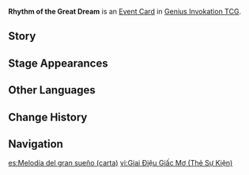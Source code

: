 {{Genius Invokation TCG Infobox
|title     = Rhythm of the Great Dream
|id        = 332021
|image     = Rhythm of the Great Dream Event Card.png
|type      = Event Card
|effect    = '''The next time you play a Weapon or Artifact from your hand:''' Spend 1 less Elemental Die.
|matching  = 0
|source1   = {{Sold By}} after completing {{Quest|The World of Aranara}}
}}
'''Rhythm of the Great Dream''' is an [[Event Card]] in [[Genius Invokation TCG]].

==Story==
{{Description|"Enter our dreams, our world."<br>"Write of deeds good, brave, and honest."|title=Rhythm of the Great Dream}}

==Stage Appearances==
{{Genius Invokation TCG Stage Appearances}}

==Other Languages==
{{Other Languages
|en      = Rhythm of the Great Dream
|zhs     = 大梦的曲调
|zhs_rm  = 
|zht     = 大夢的曲調
|zht_rm  = 
|zh_tl   = 
|ja      = 大夢のメロディー
|ja_rm   = Taimu no Merodii
|ja_tl   = Melody of the Great Dream
|ko      = 위대한 꿈의 멜로디
|ko_rm   = 
|ko_tl   = 
|es      = Melodía del gran sueño
|es_tl   = Melody of the Great Dream
|fr      = Mélodie du grand rêve
|fr_tl   = Melody of the Great Dream
|ru      = Песня великого сновидения
|ru_tl   = Song of the Great Dream
|th      = Rhythm of the Great Dream
|vi      = Giai Điệu Giấc Mơ
|vi_tl   = 
|de      = Melodie des großen Traums
|de_tl   = Melody of the Great Dream
|id      = Rhythm of the Great Dream
|pt      = Melodia do Sonho
|pt_tl   = 
|tr      = Büyük Hayalin Melodisi
|tr_tl   = 
|it      = Melodia del Gran Sogno
|it_tl   = Melody of the Great Dream
}}

==Change History==
{{Change History|3.8}}

==Navigation==
{{Genius Invokation TCG Navbox|Event Card}}

[[es:Melodía del gran sueño (carta)]]
[[vi:Giai Điệu Giấc Mơ (Thẻ Sự Kiện)]]